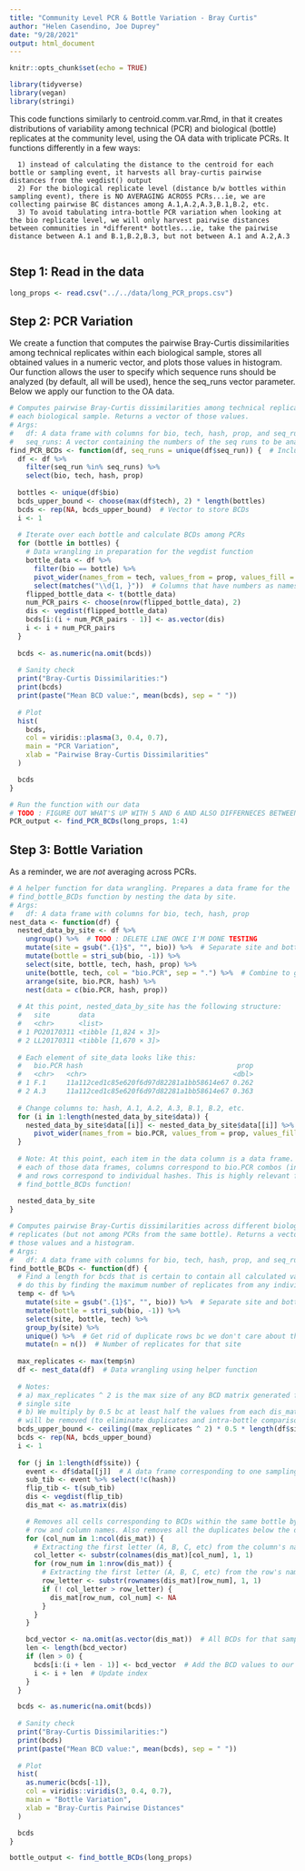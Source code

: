 ```yaml
---
title: "Community Level PCR & Bottle Variation - Bray Curtis"
author: "Helen Casendino, Joe Duprey"
date: "9/28/2021"
output: html_document
---
```

  
```r
knitr::opts_chunk$set(echo = TRUE)
```

```r
library(tidyverse)
library(vegan)
library(stringi)
```

This code functions similarly to centroid.comm.var.Rmd, in that it creates distributions of variability among technical (PCR) and biological (bottle) replicates at the community level, using the OA data with triplicate PCRs. It functions differently in a few ways: 
     
      1) instead of calculating the distance to the centroid for each bottle or sampling event, it harvests all bray-curtis pairwise distances from the vegdist() output
      2) For the biological replicate level (distance b/w bottles within sampling event), there is NO AVERAGING ACROSS PCRs...ie, we are collecting pairwise BC distances among A.1,A.2,A.3,B.1,B.2, etc.
      3) To avoid tabulating intra-bottle PCR variation when looking at the bio replicate level, we will only harvest pairwise distances between communities in *different* bottles...ie, take the pairwise distance between A.1 and B.1,B.2,B.3, but not between A.1 and A.2,A.3
      
## Step 1: Read in the data

```r
long_props <- read.csv("../../data/long_PCR_props.csv")
```
      
## Step 2: PCR Variation

We create a function that computes the pairwise Bray-Curtis dissimilarities among technical replicates within each biological sample, stores all obtained values in a numeric vector, and plots those values in histogram. Our function allows the user to specify which sequence runs should be analyzed (by default, all will be used), hence the seq_runs vector parameter. Below we apply our function to the OA data.

```r
# Computes pairwise Bray-Curtis dissimilarities among technical replicates from 
# each biological sample. Returns a vector of those values.
# Args:
#   df: A data frame with columns for bio, tech, hash, prop, and seq_run.
#   seq_runs: A vector containing the numbers of the seq runs to be analyzed.
find_PCR_BCDs <- function(df, seq_runs = unique(df$seq_run)) {  # Includes all seq runs by default
  df <- df %>% 
    filter(seq_run %in% seq_runs) %>% 
    select(bio, tech, hash, prop)
  
  bottles <- unique(df$bio)
  bcds_upper_bound <- choose(max(df$tech), 2) * length(bottles)
  bcds <- rep(NA, bcds_upper_bound)  # Vector to store BCDs
  i <- 1
  
  # Iterate over each bottle and calculate BCDs among PCRs
  for (bottle in bottles) {
    # Data wrangling in preparation for the vegdist function
    bottle_data <- df %>% 
      filter(bio == bottle) %>% 
      pivot_wider(names_from = tech, values_from = prop, values_fill = 0) %>% 
      select(matches("\\d{1, }"))  # Columns that have numbers as names (i.e., represent PCRs)
    flipped_bottle_data <- t(bottle_data)
    num_PCR_pairs <- choose(nrow(flipped_bottle_data), 2)
    dis <- vegdist(flipped_bottle_data)
    bcds[i:(i + num_PCR_pairs - 1)] <- as.vector(dis)
    i <- i + num_PCR_pairs
  }
  
  bcds <- as.numeric(na.omit(bcds))
  
  # Sanity check
  print("Bray-Curtis Dissimilarities:")
  print(bcds)
  print(paste("Mean BCD value:", mean(bcds), sep = " "))
  
  # Plot
  hist(
    bcds,
    col = viridis::plasma(3, 0.4, 0.7),
    main = "PCR Variation",
    xlab = "Pairwise Bray-Curtis Dissimilarities"
  )

  bcds
}

# Run the function with our data
# TODO : FIGURE OUT WHAT'S UP WITH 5 AND 6 AND ALSO DIFFERNECES BETWEEN SEQ RUNS
PCR_output <- find_PCR_BCDs(long_props, 1:4)
```

## Step 3: Bottle Variation

As a reminder, we are *not* averaging across PCRs.

```r
# A helper function for data wrangling. Prepares a data frame for the
# find_bottle_BCDs function by nesting the data by site.
# Args:
#   df: A data frame with columns for bio, tech, hash, prop
nest_data <- function(df) {
  nested_data_by_site <- df %>% 
    ungroup() %>%  # TODO : DELETE LINE ONCE I'M DONE TESTING
    mutate(site = gsub(".{1}$", "", bio)) %>%  # Separate site and bottle info from each other
    mutate(bottle = stri_sub(bio, -1)) %>% 
    select(site, bottle, tech, hash, prop) %>% 
    unite(bottle, tech, col = "bio.PCR", sep = ".") %>%  # Combine to get A.1, A.2, etc.
    arrange(site, bio.PCR, hash) %>% 
    nest(data = c(bio.PCR, hash, prop))
  
  # At this point, nested_data_by_site has the following structure:
  #   site       data           
  #   <chr>      <list>              
  # 1 PO20170311 <tibble [1,824 × 3]>
  # 2 LL20170311 <tibble [1,670 × 3]>  
  
  # Each element of site_data looks like this:
  #   bio.PCR hash                                      prop
  #   <chr>   <chr>                                    <dbl>
  # 1 F.1     11a112ced1c85e620f6d97d82281a1bb58614e67 0.262
  # 2 A.3     11a112ced1c85e620f6d97d82281a1bb58614e67 0.363
  
  # Change columns to: hash, A.1, A.2, A.3, B.1, B.2, etc.
  for (i in 1:length(nested_data_by_site$data)) {
    nested_data_by_site$data[[i]] <- nested_data_by_site$data[[i]] %>%
      pivot_wider(names_from = bio.PCR, values_from = prop, values_fill = 0)
  }
  
  # Note: At this point, each item in the data column is a data frame. Within
  # each of those data frames, columns correspond to bio.PCR combos (in order!)
  # and rows correspond to individual hashes. This is highly relevant for our 
  # find_bottle_BCDs function!
  
  nested_data_by_site
}
```


```r
# Computes pairwise Bray-Curtis dissimilarities across different biological
# replicates (but not among PCRs from the same bottle). Returns a vector of
# those values and a histogram.
# Args:
#   df: A data frame with columns for bio, tech, hash, prop, and seq_run.
find_bottle_BCDs <- function(df) {
  # Find a length for bcds that is certain to contain all calculated values. We
  # do this by finding the maximum number of replicates from any individual site.
  temp <- df %>%
    mutate(site = gsub(".{1}$", "", bio)) %>%  # Separate site and bottle info from each other
    mutate(bottle = stri_sub(bio, -1)) %>% 
    select(site, bottle, tech) %>% 
    group_by(site) %>% 
    unique() %>%  # Get rid of duplicate rows bc we don't care about the number of hashes
    mutate(n = n())  # Number of replicates for that site
  
  max_replicates <- max(temp$n)
  df <- nest_data(df)  # Data wrangling using helper function
  
  # Notes:
  # a) max_replicates ^ 2 is the max size of any BCD matrix generated from a
  # single site
  # b) We multiply by 0.5 bc at least half the values from each dis_mat matrix
  # will be removed (to eliminate duplicates and intra-bottle comparisons)
  bcds_upper_bound <- ceiling((max_replicates ^ 2) * 0.5 * length(df$site))
  bcds <- rep(NA, bcds_upper_bound)
  i <- 1
  
  for (j in 1:length(df$site)) {
    event <- df$data[[j]]  # A data frame corresponding to one sampling event
    sub_tib <- event %>% select(!c(hash))
    flip_tib <- t(sub_tib)
    dis <- vegdist(flip_tib)
    dis_mat <- as.matrix(dis)

    # Removes all cells corresponding to BCDs within the same bottle by using
    # row and column names. Also removes all the duplicates below the diagonal.
    for (col_num in 1:ncol(dis_mat)) {
      # Extracting the first letter (A, B, C, etc) from the column's name
      col_letter <- substr(colnames(dis_mat)[col_num], 1, 1)
      for (row_num in 1:nrow(dis_mat)) {
        # Extracting the first letter (A, B, C, etc) from the row's name
        row_letter <- substr(rownames(dis_mat)[row_num], 1, 1)
        if (! col_letter > row_letter) {
          dis_mat[row_num, col_num] <- NA
        }
      }
    }

    bcd_vector <- na.omit(as.vector(dis_mat))  # All BCDs for that sampling event as vector
    len <- length(bcd_vector)
    if (len > 0) {
      bcds[i:(i + len - 1)] <- bcd_vector  # Add the BCD values to our long vector
      i <- i + len  # Update index
    }
  }

  bcds <- as.numeric(na.omit(bcds))
  
  # Sanity check
  print("Bray-Curtis Dissimilarities:")
  print(bcds)
  print(paste("Mean BCD value:", mean(bcds), sep = " "))
  
  # Plot
  hist(
    as.numeric(bcds[-1]),
    col = viridis::viridis(3, 0.4, 0.7),
    main = "Bottle Variation",
    xlab = "Bray-Curtis Pairwise Distances"
  )

  bcds
}

bottle_output <- find_bottle_BCDs(long_props)
```

      
